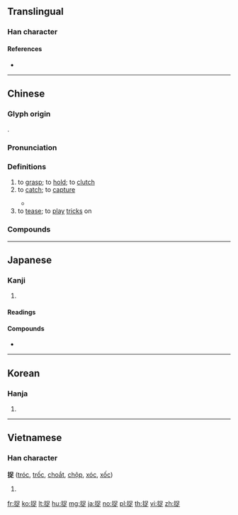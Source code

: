 {{character info/new}}
==Translingual==

===Han character===
{{Han char|rn=64|rad=手|as=07|sn=10|four=56081|canj=QRYO|ids=⿰扌足}}

====References====
* {{Han ref|kx=0433.120|dkj=12136|dj=0782.240|hdz=31882.040|uh=6349|ud=25417|bh=AEBB|bd=44731}}

----

==Chinese==
{{zh-forms}}

===Glyph origin===
{{Han etym}}
{{Han compound|手|alt1=扌|足|ls=psc|c1=s|c2=p}}.

===Pronunciation===
{{zh-pron
|m=zhuō
|c=zuk1,zuk3
|h=pfs=chok
|md=
|mn=qz,tw,xm,zz:chhiok/xm:chok
|w=4tsoq
|mc=y
|oc=y
|cat=v
}}

===Definitions===
{{zh-hanzi}}

# to [[grasp]]; to [[hold]]; to [[clutch]]
# to [[catch]]; to [[capture]]
#: {{zh-x|他們 捉-到-了 幾 條 魚。|They '''caught''' several fish.}}
#* {{zh-x|小 雛雞 圍 在 母雞 的 周圍 捉 虫子{zi}。|The baby chicks are '''catching''' insects around the hen.}}
# to [[tease]]; to [[play]] [[tricks]] on

===Compounds===
{{zh-der|捉急|不可捉摸|代人捉刀|借茶活捉|勾捉|十捉九著|吐哺捉髮|密捉|成雙捉對|把捉|拿雲捉月|挾人捉將|捉事人|捉住|捉冷眼|捉刀|捉刀人|捉大頭|捉奸捉雙|捉奸見床|捉奸見雙|捉姦|捉將挾人|捉對|捉弄|捉影捕風|捉手|捉拿|捉搦歌|捉摸|捉摸不定|捉放曹|捉敗|捉月|捉班做勢|捉生|捉生替死|捉盲盲|捉空|捉脈|捉腳不住|捉腳步|捉虎擒蛟|捉襟肘見|捉襟見肘|捉身不住|捉迷藏|捉雞罵狗|捉頭|捉顫|捉風捕影|捉髮|捉鼠拿貓|捉鼻|捕捉|捕捉畋獵|捕風捉影|擒捉|收捉|水中捉月|活捉|活捉王魁|甕中捉鱉|生擒活捉|緝捉|賊喊捉賊|除紅捉綠|難以捉摸|難捉鼻|馬捉老鼠}}

----

==Japanese==

===Kanji===
{{ja-kanji|grade=|rs=手07}}

# {{defn|lang=ja|sort=手07}}

====Readings====
{{ja-readings|goon=[[そく]] (soku)|kanon=[[さく]] (saku)|kun=[[とらえる]] (toraeru)}}

====Compounds====
* {{ja-r|把捉|はそく|[[grasping]]}}

----

==Korean==

===Hanja===
{{ko-hanja|hangeul=착|eumhun=|rv=chak|mr=ch'ak|y=chak}}

# {{defn|lang=ko|sort=手07}}

----

==Vietnamese==

===Han character===
'''捉''' ([[tróc]], [[trốc]], [[choắt]], [[chộp]], [[xóc]], [[xốc]])

# {{defn|lang=vi}}

[[fr:捉]]
[[ko:捉]]
[[lt:捉]]
[[hu:捉]]
[[mg:捉]]
[[ja:捉]]
[[no:捉]]
[[pl:捉]]
[[th:捉]]
[[vi:捉]]
[[zh:捉]]